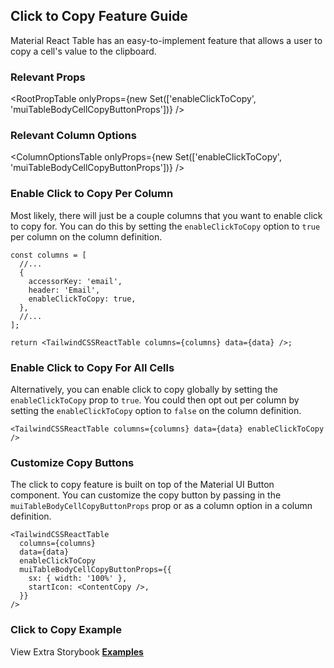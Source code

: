
<Head>
  <title>Click to Copy Feature Guide - Material React Table Docs</title>
  <meta
    name="description"
    content="How to use and customize the click to copy features of Material React Table"
  />
</Head>

## Click to Copy Feature Guide

Material React Table has an easy-to-implement feature that allows a user to copy a cell's value to the clipboard.

### Relevant Props

<RootPropTable
  onlyProps={new Set(['enableClickToCopy', 'muiTableBodyCellCopyButtonProps'])}
/>

### Relevant Column Options

<ColumnOptionsTable
  onlyProps={new Set(['enableClickToCopy', 'muiTableBodyCellCopyButtonProps'])}
/>

### Enable Click to Copy Per Column

Most likely, there will just be a couple columns that you want to enable click to copy for. You can do this by setting the `enableClickToCopy` option to `true` per column on the column definition.

```tsx
const columns = [
  //...
  {
    accessorKey: 'email',
    header: 'Email',
    enableClickToCopy: true,
  },
  //...
];

return <TailwindCSSReactTable columns={columns} data={data} />;
```

### Enable Click to Copy For All Cells

Alternatively, you can enable click to copy globally by setting the `enableClickToCopy` prop to `true`. You could then opt out per column by setting the `enableClickToCopy` option to `false` on the column definition.

```tsx
<TailwindCSSReactTable columns={columns} data={data} enableClickToCopy />
```

### Customize Copy Buttons

The click to copy feature is built on top of the Material UI Button component. You can customize the copy button by passing in the `muiTableBodyCellCopyButtonProps` prop or as a column option in a column definition.

```tsx
<TailwindCSSReactTable
  columns={columns}
  data={data}
  enableClickToCopy
  muiTableBodyCellCopyButtonProps={{
    sx: { width: '100%' },
    startIcon: <ContentCopy />,
  }}
/>
```

### Click to Copy Example

<Example />

View Extra Storybook **[Examples](https://www.tailwindcss-react-table.dev/?path=/story/features-click-to-copy-examples)**
